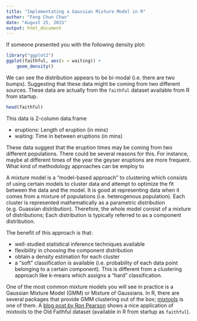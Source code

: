 ```yaml
---
title: "Implementating a Gaussian Mixture Model in R"
author: "Fong Chun Chan"
date: "August 25, 2015"
output: html_document
---
```


If someone presented you with the following density plot: 

```r
library("ggplot2")
ggplot(faithful, aes(x = waiting)) +
	geom_density()
```

We can see the distribution appears to be bi-modal (i.e. there are two bumps). Suggesting that these data might be coming from two different sources. These data are actually from the `faithful` dataset available from R from startup. 

```r
head(faithful)
```

This data is 2-column data.frame 

* eruptions: Length of eruption (in mins)
* waiting: Time in between eruptions (in mins)

These data suggest that the eruption times may be coming from two different populations. There could be several reasons for this. For instance, maybe at different times of the year the geyser eruptions are more frequent. What kind of methodology approaches can be employ to 



A mixture model is a "model-based approach" to clustering which consists of using certain models to cluster data and attempt to optimize the fit between the data and the model. It is good at representing data when it comes from a mixture of populations (i.e. heterogenous population). Each cluster is represented mathematically as a parametric distribution (e.g. Guassian distribution). Therefore, the whole model consist of a mixture of distributions; Each distribution is typically referred to as a component distribution. 

The benefit of this approach is that:

* well-studied statistical inference techniques available
* flexibility in choosing the component distribution
* obtain a density estimation for each cluster
* a “soft” classification is available (i.e. probability of each data point belonging to a certain component). This is different from a clustering approach like k-means which assigns a "hard" classification.

One of the most common mixture models you will see in practice is a Gaussian Mixture Model (GMM) or Mixture of Gaussians. In R, there are several packages that provide GMM clustering out of the box; [mixtools](https://cran.r-project.org/web/packages/mixtools/index.html) is one of them. A [blog post by Ron Pearson](http://exploringdatablog.blogspot.ca/2011/08/fitting-mixture-distributions-with-r.html) shows a nice application of mixtools to the Old Faithful dataset (available in R from startup as `faithful`). 

